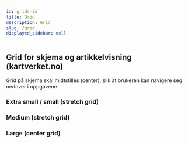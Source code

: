 ```yaml
---
id: grids-id
title: Grid
description: Grid
slug: /grid
displayed_sidebar: null
---
```


## Grid for skjema og artikkelvisning (kartverket.no)

Grid på skjema skal midtstilles (center), slik at brukeren kan navigere seg nedover i  oppgavene.

### Extra small / small  (stretch grid)


### Medium (stretch grid)


### Large (center grid)